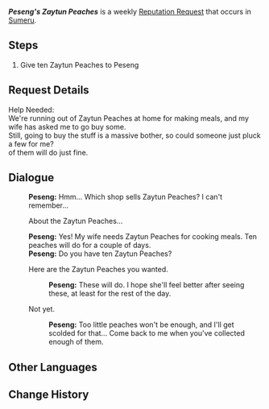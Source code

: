 {{Quest Infobox
|id            = 73654
|image         = Peseng Icon.png
|type          = World
|group         = Request
|summary       = 
|startLocation = [[Port Ormos]], [[Sumeru]]
|region        = Sumeru
|area          = Ardravi Valley
|subarea       = Port Ormos
|characters    = Peseng; Traveler
|rep           = Sumeru
|mora          = 20,000
}}
'''''Peseng's Zaytun Peaches''''' is a weekly [[Reputation Request]] that occurs in [[Sumeru]].

==Steps==
# Give ten Zaytun Peaches to Peseng

==Request Details==
Help Needed:<br />
We're running out of Zaytun Peaches at home for making meals, and my wife has asked me to go buy some.<br />
Still, going to buy the stuff is a massive bother, so could someone just pluck a few {{Color|buzzword|Zaytun Peaches}} for me?<br />
{{Color|buzzword|10}} of them will do just fine.

==Dialogue==
{{Quest Description|Peseng from Port Ormos needs ten Zaytun Peaches.}}
{{Dialogue start}}
:'''Peseng:''' Hmm... Which shop sells Zaytun Peaches? I can't remember...
:{{DIcon|Quest}} About the Zaytun Peaches...
:'''Peseng:''' Yes! My wife needs Zaytun Peaches for cooking meals. Ten peaches will do for a couple of days.
:'''Peseng:''' Do you have ten Zaytun Peaches?
:{{DIcon|Quest}} Here are the Zaytun Peaches you wanted.
::'''Peseng:''' These will do. I hope she'll feel better after seeing these, at least for the rest of the day.
:{{DIcon}} Not yet.
::'''Peseng:''' Too little peaches won't be enough, and I'll get scolded for that... Come back to me when you've collected enough of them.
{{Dialogue end}}

==Other Languages==
{{Other Languages
|en      = Peseng's Zaytun Peaches
|zhs     = 帕森的墩墩桃需求
|zhs_rm  = Pàsēn de Dūndūn-táo Xūqiú
|zht     = 帕森的墩墩桃需求
|zht_rm  = Pàsēn de Dūndūn-táo Xūqiú
|zh_tl   = Peseng's {{Lex|Zaytun Peach|zh}} Request
|ja      = ペーソンのザイトゥン桃のリクエスト
|ja_rm   = Peeson no Zaitun-tou no Rikuesto
|ja_tl   = Peseng's {{Lex|Zaytun Peach|ja}} Request
|ko      = 패슨의 뚠뚠 복숭아 의뢰
|ko_rm   = Paeseun-ui Ttunttun Boksung'a Uiroe
|ko_tl   = Peseng's {{Lex|Zaytun Peach|ko}} Request
|es      = Duraznolivas para Peseng
|es_tl   = Peacholives for Peseng
|es_note = ''Duraznolivas'' is a {{w|portmanteau}} of ''duraznos'' (peaches) and ''olivas'' (olives).
|fr      = Des pêches zaytuns pour Peseng
|fr_tl   = Some Zaytun Peaches for Peseng
|ru      = Персики зайтун для Песэна
|ru_tl   = Zaytun Peaches for Peseng
|th      = การสรรหา Zaytun Peach ของ Peseng
|th_rm   = 
|th_tl   = 
|vi      = Yêu Cầu Về Đào Zaytun Của Peseng
|vi_tl   = Peseng's Request About Zaytun Peach
|de      = Pesengs Bitte um Zaytun-Pfirsiche
|de_tl   = Peseng's Request for Zaytun Peaches
|id      = Permintaan Zaytun Peach dari Peseng
|id_tl   = Peseng's Zaytun Peach Request
|pt      = Pêssegos Zaytun para Peseng
|pt_tl   = 
|tr      = Peseng'in Zaytun Şeftalileri
|tr_tl   = 
|it      = Pesche di Zaytun per Peseng
|it_tl   = 
}}

==Change History==
{{Change History|3.0}}